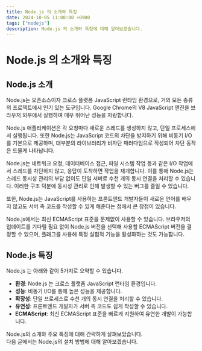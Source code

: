 ```yaml
---
title: Node.js 의 소개와 특징
date: 2024-10-05 11:08:00 +0900
tags: ["nodejs"]
description: Node.js 의 소개와 특징에 대해 알아보겠습니다.
---
```


# Node.js 의 소개와 특징

## Node.js 소개

Node.js는 오픈소스이자 크로스 플랫폼 JavaScript 런타임 환경으로, 거의 모든 종류의 프로젝트에서 인기 있는 도구입니다.
Google Chrome의 V8 JavaScript 엔진을 브라우저 외부에서 실행하여 매우 뛰어난 성능을 자랑합니다.

Node.js 애플리케이션은 각 요청마다 새로운 스레드를 생성하지 않고, 단일 프로세스에서 실행됩니다.
또한 Node.js는 JavaScript 코드의 차단을 방지하기 위해 비동기 I/O를 기본으로 제공하며, 대부분의 라이브러리가 비차단 패러다임으로 작성되어 차단 동작은 드물게 나타납니다.

Node.js는 네트워크 요청, 데이터베이스 접근, 파일 시스템 작업 등과 같은 I/O 작업에서 스레드를 차단하지 않고, 응답이 도착하면 작업을 재개합니다.
이를 통해 Node.js는 스레드 동시성 관리의 부담 없이도 단일 서버로 수천 개의 동시 연결을 처리할 수 있습니다.
이러한 구조 덕분에 동시성 관리로 인해 발생할 수 있는 버그를 줄일 수 있습니다.

또한, Node.js는 JavaScript를 사용하는 프론트엔드 개발자들이 새로운 언어를 배우지 않고도 서버 측 코드를 작성할 수 있게 해준다는 점에서 큰 장점이 있습니다.

Node.js에서는 최신 ECMAScript 표준을 문제없이 사용할 수 있습니다.
브라우저의 업데이트를 기다릴 필요 없이 Node.js 버전을 선택해 사용할 ECMAScript 버전을 결정할 수 있으며, 플래그를 사용해 특정 실험적 기능을 활성화하는 것도 가능합니다.

## Node.js 특징

Node.js 는 아래와 같이 5가지로 요약할 수 있습니다.

- **환경**: Node.js 는 크로스 플랫폼 JavaScript 런타임 환경입니다.
- **성능**: 비동기 I/O를 통해 높은 성능을 제공합니다.
- **확장성**: 단일 프로세스로 수천 개의 동시 연결을 처리할 수 있습니다.
- **유연성**: 프론트엔드 개발자가 서버 측 코드도 쉽게 작성할 수 있습니다.
- **ECMAScript**: 최신 ECMAScript 표준을 빠르게 지원하여 유연한 개발이 가능합니다.

Node.js의 소개와 주요 특징에 대해 간략하게 살펴보았습니다.<br />
다음 글에서는 Node.js의 설치 방법에 대해 알아보겠습니다.